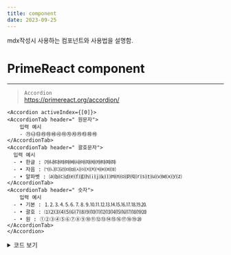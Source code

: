 ```yaml
---
title: component 
date: 2023-09-25
---
```


mdx작성시 사용하는 컴포넌트와 사용법을 설명함.


# PrimeReact component
---
> `Accordion` \
https://primereact.org/accordion/

    <Accordion activeIndex={[0]}>
    <AccordionTab header=" 원문자">
        입력 예시
        - ㉮㉯㉰㉱㉲㉳㉴㉵㉶㉷㉸㉹㉺㉻
    </AccordionTab>
    <AccordionTab header=" 괄호문자">
      입력 예시
      - • 한글 : ㈎㈏㈐㈑㈒㈓㈔㈕㈖㈗㈘㈙㈚㈛
      - • 자음 : ㈀㈁㈂㈃㈄㈅㈆㈇㈈㈉㈊㈋㈌㈍
      - • 알파벳 : ⒜⒝⒞⒟⒠⒡⒢⒣⒤⒥⒦⒧⒨⒩⒪⒫⒬⒭⒮⒯⒰⒱⒲⒳⒴⒵
    </AccordionTab>
    <AccordionTab header=" 숫자">
        입력 예시
      - • 기본 : ⒈⒉⒊⒋⒌⒍⒎⒏⒐⒑⒒⒓⒔⒕⒖⒗⒘⒙⒚⒛
      - • 괄호 : ⑴⑵⑶⑷⑸⑹⑺⑻⑼⑽⑾⑿⒀⒁⒂⒃⒄⒅⒆⒇
      - • 원 : ①②③④⑤⑥⑦⑧⑨⑩⑪⑫⑬⑭⑮⑯⑰⑱⑲⑳
    </AccordionTab>
    </Accordion>

<details>
<summary> 코드 보기 </summary>
```
    <Accordion activeIndex={[0]}>
    <AccordionTab header=" 원문자">
        입력 예시
        - ㉮㉯㉰㉱㉲㉳㉴㉵㉶㉷㉸㉹㉺㉻
    </AccordionTab>
    <AccordionTab header=" 괄호문자">
      입력 예시
      - • 한글 : ㈎㈏㈐㈑㈒㈓㈔㈕㈖㈗㈘㈙㈚㈛
      - • 자음 : ㈀㈁㈂㈃㈄㈅㈆㈇㈈㈉㈊㈋㈌㈍
      - • 알파벳 : ⒜⒝⒞⒟⒠⒡⒢⒣⒤⒥⒦⒧⒨⒩⒪⒫⒬⒭⒮⒯⒰⒱⒲⒳⒴⒵

    </AccordionTab>
    <AccordionTab header=" 숫자">
        입력 예시
      - • 기본 : ⒈⒉⒊⒋⒌⒍⒎⒏⒐⒑⒒⒓⒔⒕⒖⒗⒘⒙⒚⒛
      - • 괄호 : ⑴⑵⑶⑷⑸⑹⑺⑻⑼⑽⑾⑿⒀⒁⒂⒃⒄⒅⒆⒇
      - • 원 : ①②③④⑤⑥⑦⑧⑨⑩⑪⑫⑬⑭⑮⑯⑰⑱⑲⑳
    </AccordionTab>
    </Accordion>
```
</details>
<br/>

---
> `Tab`\
https://primereact.org/tabview/

    <TabView>
        <TabPanel header="Header I">
                기본 문단 
                - • 수준1 : 수준1 목록, 불릿(•)으로 표기 
                  - – 수준2 : 수준2 목록1, 세부 목록의 경우 특수기호 하이픈(–)으로 표기 
                  - – 수준2 : 수준2 목록2, 세부 목록의 경우 특수기호 하이픈(–)으로 표기 
        </TabPanel>
        <TabPanel header="roman">
                - Ⅰ Ⅱ Ⅲ Ⅳ Ⅴ Ⅵ Ⅶ Ⅷ Ⅸ Ⅹ Ⅺ Ⅻ Ⅼ Ⅽ Ⅾ Ⅿ 
                - ⅰ ⅱ ⅲ ⅳ ⅴ ⅵ ⅶ ⅷ ⅸ ⅹ ⅺ ⅻ ⅼ ⅽ ⅾ ⅿ
        </TabPanel>
        <TabPanel header="check box">
              - ☐☑☒
              - ✓✔✗✘
        </TabPanel>
    </TabView>

<details>
<summary>코드보기</summary>
```
    <TabView>
        <TabPanel header="Header I">
                기본 문단 
                - • 수준1 : 수준1 목록, 불릿(•)으로 표기 
                  - – 수준2 : 수준2 목록1, 세부 목록의 경우 특수기호 하이픈(–)으로 표기 
                  - – 수준2 : 수준2 목록2, 세부 목록의 경우 특수기호 하이픈(–)으로 표기 
        </TabPanel>
        <TabPanel header="roman">
                - Ⅰ Ⅱ Ⅲ Ⅳ Ⅴ Ⅵ Ⅶ Ⅷ Ⅸ Ⅹ Ⅺ Ⅻ Ⅼ Ⅽ Ⅾ Ⅿ 
                - ⅰ ⅱ ⅲ ⅳ ⅴ ⅵ ⅶ ⅷ ⅸ ⅹ ⅺ ⅻ ⅼ ⅽ ⅾ ⅿ
        </TabPanel>
        <TabPanel header="check box">
              - ☐☑☒
              - ✓✔✗✘
        </TabPanel>
    </TabView>
```
</details>
<br/>
---

> `Panel`\
https://primereact.org/panel/

    <Panel header=" header " toggleable>
        - 태그의 prop에 `toggleable` 옵션을 주면 접힌다. 
        - 오른쪽 버튼으로 접기/펴기
    </Panel>


<details>
<summary>코드보기</summary>
```
    <Panel header=" header " toggleable>
        - 태그의 prop에 `toggleable` 옵션을 주면 접힌다. 
        - 오른쪽 버튼으로 접기/펴기
    </Panel>
```
</details>
<br/>
---

> `Fieldset`\
https://primereact.org/fieldset/

    <Fieldset legend="headerrrrr" toggleable>
        - 태그의 prop에 `toggleable` 옵션을 주면 접힌다. 
        - head에 해당하는 영역을 클릭하면 접기/펴기 
    </Fieldset>

<details>
<summary>코드보기</summary>
```
    <Fieldset legend="headerrrrr" toggleable>
        - 태그의 prop에 `toggleable` 옵션을 주면 접힌다. 
        - head에 해당하는 영역을 클릭하면 접기/펴기 
    </Fieldset>

```
</details>

---
> `Card`\
https://primereact.org/card/

    <Card> 
        카드 예시 1 : 제목 없이 사용하는 경우.
    </Card>

<details>
<summary>코드보기</summary>
  ```
    <Card> 
        카드 예시 1 : 제목 없이 사용하는 경우.
    </Card>
  ```
</details>
<br/>

    <Card title ="제목을 prop으로 지정"> 
        카드 예시 2 : 제목을 사용하는 경우.
    </Card>

<details>
<summary>코드보기</summary>
  ```
    <Card title ="제목을 prop으로 지정"> 
        카드 예시 2 : 제목을 사용하는 경우.
    </Card>
  ```
</details>
<br/>

    <Card subTitle ="작은제목을 prop으로 지정"> 
        카드 예시 3 : 제목을 사용하는 경우.
    </Card>

<details>
<summary>코드보기</summary>
  ```
    <Card subTitle ="작은제목을 prop으로 지정"> 
        카드 예시 3 : 제목을 사용하는 경우.
    </Card>
  ```
</details>
<br/>
// OverlayPanel, -> 이거는 단독으로 안쓰고 button이랑 같이 씀. 다이나믹하게 (click or hover) 떠오르는 Panel 


OverlayDemo,
DataTable,
Column,

---
# Custom component 

#### GMessage (메세지 박스)

Callout: GCallout,\
https://primereact.org/message/ 를 응용하여 정의함. 


<Card title ="GCallout 메세지 박스">

      - – severity로 메시지 박스의 tone을 조절할 수 있음. 
      - – severity를 지정하지 않는 경우 적용되는 default severity ="info"

      <GCallout severity ="success" >
        This is a **<u>success</u>** GCallout
      </GCallout>

      <GCallout severity ="info">
        This is a **<u>info</u>** GCallout
      </GCallout>

      <GCallout severity ="warn">
        This is a **<u>warn</u>** GCallout
      </GCallout>

      <GCallout severity ="error">
        This is a **<u>error</u>** GCallout
      </GCallout>

      <GCallout>
        This is a **<u>default</u>** GCallout
      </GCallout> 
    <details>
    <summary>코드보기</summary>
      ```
      <GCallout severity ="success" >
        This is a **<u>success</u>** GCallout
      </GCallout>

      <GCallout severity ="info">
        This is a **<u>info</u>** GCallout
      </GCallout>

      <GCallout severity ="warn">
        This is a **<u>warn</u>** GCallout
      </GCallout>

      <GCallout severity ="error">
        This is a **<u>error</u>** GCallout
      </GCallout>

      <GCallout>
        This is a **<u>default</u>** GCallout
      </GCallout> 
      ```
    </details>

</Card>
<br/>


<Card title ="GMessage 메세지 박스">

    - – severity로 메시지 박스의 tone을 조절할 수 있음. 
    - – 내용은 "text"로 정의된 내용안에 입력함.
    - – 마크다운 문법등 적용할 내용이 문단이 넘어가면 입력이 어려우므로 `GCallout`을 사용하는 것이 더 나음 

      <GMessage
        severity ="success"
        text="This is a success GMessage  " 
      />

      <GMessage
        severity ="info"
        text="This is a info GMessage  " 
      />

      <GMessage
        severity ="warn"
        text="This is a warn GMessage " 
      />

      <GMessage
        severity ="error"
        text="This is a error GMessage " 
      />

    <details>
    <summary>코드보기</summary>
      ```
      <GMessage
        severity ="success"
        text="This is a success GMessage  " 
      />

      <GMessage
        severity ="info"
        text="This is a info GMessage  " 
      />

      <GMessage
        severity ="warn"
        text="This is a warn GMessage " 
      />

      <GMessage
        severity ="error"
        text="This is a error GMessage " 
      />
      ```
    </details>

</Card>
<br/>

<Card title ="GMath : 수식입력하기">
    <GMath title = "수식의 제목 ">
      수식 작성용 메세지 (Message랑 동일함. 마진이나 패딩 등 스타일만 따로 적용할 목적으로 컴포넌트 분리 )
      - – 내용은 가운데 정렬이 되도록 함 
      - – 설명문서 참고(katex)  https://katex.org/docs/supported
      - – 예시 $$ x =\dfrac{2a +3b }{4c}$$
    </GMath>

    <details>
    <summary>코드보기</summary>
      ```
    <GMath title = "수식의 제목 ">
      수식 작성용 메세지 (Message랑 동일함. 마진이나 패딩 등 스타일만 따로 적용할 목적으로 컴포넌트 분리 )
      - – 내용은 가운데 정렬이 되도록 함 
      - – 설명문서 참고(katex)  https://katex.org/docs/supported
      - – 예시 $$ x =\dfrac{2a +3b }{4c}$$
    </GMath>
      ```
    </details>

</Card>
<br/>


#### Image 이미지 추가하기 
https://primereact.org/image/

  Image,
  GCenterImg

<Card title ="1.이미지를 가운데 정렬하여 배치">
    <GCenterImg src ="/kics/table1.png"/> 
    <details>
    <summary>코드보기</summary>
      ```
        <GCenterImg src ="/kics/table1.png"/>
      ```
    </details>
    - – 이미지 파일은 publc > 내부 경로에 있음. 
</Card>
<br/>
<Card title ="2.이미지를 가운데 정렬하여 배치 & 캡션 추가 caption ">
    <GCenterImg src ="/kics/table1.png" caption="<표1> 건전성감독기준 재무상태표 작성방법"/> 
    <details>
    <summary>코드보기</summary>
      ```
        <GCenterImg src ="/kics/table1.png" caption="<표1> 건전성감독기준 재무상태표 작성방법"/>
      ```
    </details>
</Card>
<br/>
<Card title ="3.이미지를 가운데 정렬하여 배치 & 캡션 추가 & 사이즈 조정 :  width">
    <GCenterImg src ="/kics/table1.png" caption="<표1> 건전성감독기준 재무상태표 작성방법" width = "200"/> 
    <details>
    <summary>코드보기</summary>
      ```
        <GCenterImg src ="/kics/table1.png" caption="<표1> 건전성감독기준 재무상태표 작성방법" width = "200"/> 
      ```
    </details>
</Card>
<br/>
<Card title ="이미지 파일을 두개 병렬로 배치하기">

<G2Col>
<div>
  > __그림1-5.세계 경제성장률 및 교역신장률__
  <GCenterImg src ="/fm/1-5.png" caption="그림1-5.세계 경제성장률 및 교역신장률"/>
</div>
<div>
  > __그림1-6.경기선행지수 및 글로벌 PMI__
  <GCenterImg src ="/fm/1-6.png" caption="그림1-6.경기선행지수 및 글로벌 PMI"/>
</div>
</G2Col>

    <details>
    <summary>코드보기</summary>
      ```
        <G2Col>
        <div>
          > __그림1-5.세계 경제성장률 및 교역신장률__
          <GCenterImg src ="/fm/1-5.png" caption="그림1-5.세계 경제성장률 및 교역신장률"/>
        </div>
        <div>
          > __그림1-6.경기선행지수 및 글로벌 PMI__
          <GCenterImg src ="/fm/1-6.png" caption="그림1-6.경기선행지수 및 글로벌 PMI"/>
        </div>
        </G2Col>
      ```
    </details>
</Card>


#### Chip, Tooltip
https://primereact.org/chip/

  Chip: GChip,
  GChip,
  Cl: GChecklist,
  GTooltip,

#### Comment (주석)
  Cmt: GComment,
  SubText: GSubText,

<Card title ="Cmt 주석">

    여기에 쓰여진 내용은 본문입니다. 여기에 쓰여진 내용은 본문입니다. 여기에 쓰여진 내용은 본문입니다. 여기에 쓰여진 내용은 본문입니다. 여기에 쓰여진 내용은 본문입니다. 여기에 쓰여진 내용은 본문입니다. 여기에 쓰여진 내용은 본문입니다. 여기에 쓰여진 내용은 본문입니다. 여기에 쓰여진 내용은 본문입니다. 여기에 쓰여진 내용은 본문입니다. 
    <Cmt> 
        여기에 쓰여진 내용은 주석입니다. 주석은 본문 글꼴대비 0.95rem
    </Cmt>

    <details>
    <summary>코드보기</summary>
      ```
        여기에 쓰여진 내용은 본문입니다. 여기에 쓰여진 내용은 본문입니다. 여기에 쓰여진 내용은 본문입니다. 여기에 쓰여진 내용은 본문입니다. 여기에 쓰여진 내용은 본문입니다. 여기에 쓰여진 내용은 본문입니다. 여기에 쓰여진 내용은 본문입니다. 여기에 쓰여진 내용은 본문입니다. 여기에 쓰여진 내용은 본문입니다. 여기에 쓰여진 내용은 본문입니다. 
        <Cmt> 
            여기에 쓰여진 내용은 주석입니다. 주석은 본문 글꼴대비 0.95rem
        </Cmt>
      ```
    </details>
</Card>

#### TooltipIcon 
<Card title = "tooltip">

  GTooltipIcon <GTooltipIcon desc="aaaa"/> sdfasdf

  GTooltipIcon severity =secondary <GTooltipIcon desc="aaaa" severity="secondary"/>

  GTooltipIcon severity =info <GTooltipIcon desc="aaaa" severity="info"/>

  GTooltipIcon severity =warning <GTooltipIcon desc="aaaa" severity="warning"/>

  GTooltipIcon severity =danger <GTooltipIcon desc="aaaa" severity="danger"/>

  GTooltipIcon severity =success <GTooltipIcon desc="aaaa" severity="success"/>

  GTooltipIcon icon =pi pi-comment <GTooltipIcon desc="aaaa" icon="pi pi-comment"/>

  GTooltipIcon severity =success icon =pi pi-comments <GTooltipIcon desc="aaaa" severity="success" icon="pi pi-comments"/>

  GTooltipIcon severity =success icon =pi pi-exclamation-circle <GTooltipIcon desc="aaaa" severity="success" icon="pi pi-exclamation-circle"/>

    <details>
    <summary>코드보기</summary>
      ```
        GTooltipIcon <GTooltipIcon desc="aaaa"/> sdfasdf

        GTooltipIcon severity =secondary <GTooltipIcon desc="aaaa" severity="secondary"/>

        GTooltipIcon severity =info <GTooltipIcon desc="aaaa" severity="info"/>

        GTooltipIcon severity =warning <GTooltipIcon desc="aaaa" severity="warning"/>

        GTooltipIcon severity =danger <GTooltipIcon desc="aaaa" severity="danger"/>

        GTooltipIcon severity =success <GTooltipIcon desc="aaaa" severity="success"/>

        GTooltipIcon icon =pi pi-comment <GTooltipIcon desc="aaaa" icon="pi pi-comment"/>

        GTooltipIcon severity =success icon =pi pi-comments <GTooltipIcon desc="aaaa" severity="success" icon="pi pi-comments"/>

        GTooltipIcon severity =success icon =pi pi-exclamation-circle <GTooltipIcon desc="aaaa" severity="success" icon="pi pi-exclamation-circle"/>
      ```
    </details>
</Card>
---
# markdown기본문법
<Card title ="heading">

    * 1.사용법 : `# ` : `#` + ` `(space)로 사용하며 헤딩 수준에 따라 #의 갯수를 늘린다. 
    * 2.예시 :
        - `# h1`
        - `## h2`
        - `### h3`
</Card>

---
<Card title ="표 table">
  |헤더1|헤더2|헤더3|헤더4
  |--|--|--|--|
  |row1|aa|bb|cc|
  |row2|dd|ee|ff|

    <details>
    <summary>코드보기</summary>
      ```
      |헤더1|헤더2|헤더3|헤더4
      |--|--|--|--|
      |row1|aa|bb|cc|
      |row2|dd|ee|ff|
      ```
    </details>


<br/>
테이블 작성 예시 2

  |헤더1|헤더2|헤더3|헤더4
  |--|--|--|--|
  |row1|aa|bb|cc<br/>셀안에 줄바꿈이 필요할때 |
  |row2|dd|ee<br/>셀안에 줄바꿈이 필요할때22|ff|

    <details>
    <summary>코드보기</summary>
      ```
        |헤더1|헤더2|헤더3|헤더4
        |--|--|--|--|
        |row1|aa|bb|cc<br/>셀안에 줄바꿈이 필요할때 |
        |row2|dd|ee<br/>셀안에 줄바꿈이 필요할때22|ff|
      ```
    </details>

</Card>